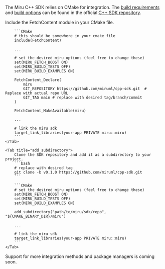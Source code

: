 The Miru C++ SDK relies on CMake for integration. The [build requirements](https://github.com/miruml/cpp-sdk?tab=readme-ov-file#build-requirements) and [build options](https://github.com/miruml/cpp-sdk?tab=readme-ov-file#cmake-options) can be found in the official [C++ SDK repository](https://github.com/miruml/cpp-sdk).

<Tabs>
    <Tab title="FetchContent">
        Include the FetchContent module in your CMake file.

        ```CMake
        # this should be somewhere in your cmake file
        include(FetchContent)

        ...

        # set the desired miru options (feel free to change these)
        set(MIRU_FETCH_BOOST ON)
        set(MIRU_BUILD_TESTS OFF)
        set(MIRU_BUILD_EXAMPLES ON)

        FetchContent_Declare(
            miru
            GIT_REPOSITORY https://github.com/miruml/cpp-sdk.git  # Replace with actual repo URL
            GIT_TAG main # replace with desired tag/branch/commit
        )

        FetchContent_MakeAvailable(miru)

        ...

        # link the miru sdk 
        target_link_libraries(your-app PRIVATE miru::miru)
        ```
    </Tab>

    <Tab title="add_subdirectory">
        Clone the SDK repository and add it as a subdirectory to your project.
        ```bash
        # replace with desired tag
        git clone -b v0.1.0 https://github.com/miruml/cpp-sdk.git
        ```

        ```CMake
        # set the desired miru options (feel free to change these)
        set(MIRU_FETCH_BOOST ON)
        set(MIRU_BUILD_TESTS OFF)
        set(MIRU_BUILD_EXAMPLES ON)

        add_subdirectory("path/to/miru/sdk/repo", "${CMAKE_BINARY_DIR}/miru")

        ...

        # link the miru sdk
        target_link_libraries(your-app PRIVATE miru::miru)
        ```
    </Tab>
</Tabs>

<Note>
    Support for more integration methods and package managers is coming soon.
</Note>